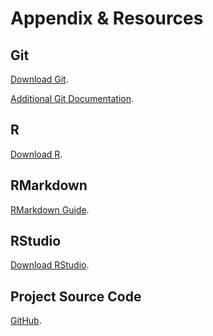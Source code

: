 # Appendix & Resources {-}

## Git {-}
[Download Git](https://git-scm.com/downloads).

[Additional Git Documentation](https://git-scm.com/doc).

## R {-}
[Download R](https://cloud.r-project.org/).

## RMarkdown {-}
[RMarkdown Guide](https://bookdown.org/yihui/rmarkdown/).

## RStudio {-}
[Download RStudio](https://rstudio.com/products/rstudio/download/#download).

## Project Source Code {-}
[GitHub](https://github.com/Peter-Kedron/COVID-19-Digital-Contact-Tracing-and-Geospatial-Technologies-and-Privacy).
